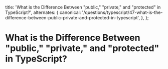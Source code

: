 
  title:
    'What is the Difference Between "public," "private," and "protected" in TypeScript?',
  alternates: {
    canonical:
      '/questions/typescript/47-what-is-the-difference-between-public-private-and-protected-in-typescript',
  },
};

# What is the Difference Between "public," "private," and "protected" in TypeScript?

<GithubEdit link='/questions/typescript/47-what-is-the-difference-between-public-private-and-protected-in-typescript/page.mdx' />
